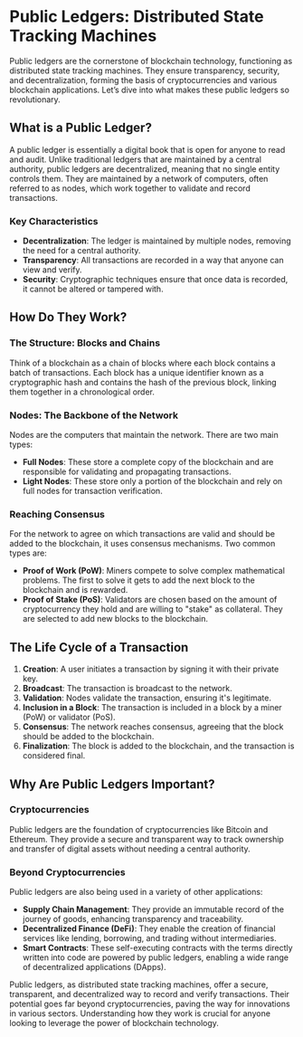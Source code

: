 # Public Ledgers: Distributed State Tracking Machines

Public ledgers are the cornerstone of blockchain technology, functioning as distributed state tracking machines. They ensure transparency, security, and decentralization, forming the basis of cryptocurrencies and various blockchain applications. Let’s dive into what makes these public ledgers so revolutionary.

## What is a Public Ledger?

A public ledger is essentially a digital book that is open for anyone to read and audit. Unlike traditional ledgers that are maintained by a central authority, public ledgers are decentralized, meaning that no single entity controls them. They are maintained by a network of computers, often referred to as nodes, which work together to validate and record transactions.

### Key Characteristics

- **Decentralization**: The ledger is maintained by multiple nodes, removing the need for a central authority.
- **Transparency**: All transactions are recorded in a way that anyone can view and verify.
- **Security**: Cryptographic techniques ensure that once data is recorded, it cannot be altered or tampered with.

## How Do They Work?

### The Structure: Blocks and Chains

Think of a blockchain as a chain of blocks where each block contains a batch of transactions. Each block has a unique identifier known as a cryptographic hash and contains the hash of the previous block, linking them together in a chronological order.

### Nodes: The Backbone of the Network

Nodes are the computers that maintain the network. There are two main types:
- **Full Nodes**: These store a complete copy of the blockchain and are responsible for validating and propagating transactions.
- **Light Nodes**: These store only a portion of the blockchain and rely on full nodes for transaction verification.

### Reaching Consensus

For the network to agree on which transactions are valid and should be added to the blockchain, it uses consensus mechanisms. Two common types are:
- **Proof of Work (PoW)**: Miners compete to solve complex mathematical problems. The first to solve it gets to add the next block to the blockchain and is rewarded.
- **Proof of Stake (PoS)**: Validators are chosen based on the amount of cryptocurrency they hold and are willing to "stake" as collateral. They are selected to add new blocks to the blockchain.

## The Life Cycle of a Transaction

1. **Creation**: A user initiates a transaction by signing it with their private key.
2. **Broadcast**: The transaction is broadcast to the network.
3. **Validation**: Nodes validate the transaction, ensuring it's legitimate.
4. **Inclusion in a Block**: The transaction is included in a block by a miner (PoW) or validator (PoS).
5. **Consensus**: The network reaches consensus, agreeing that the block should be added to the blockchain.
6. **Finalization**: The block is added to the blockchain, and the transaction is considered final.

## Why Are Public Ledgers Important?

### Cryptocurrencies

Public ledgers are the foundation of cryptocurrencies like Bitcoin and Ethereum. They provide a secure and transparent way to track ownership and transfer of digital assets without needing a central authority.

### Beyond Cryptocurrencies

Public ledgers are also being used in a variety of other applications:
- **Supply Chain Management**: They provide an immutable record of the journey of goods, enhancing transparency and traceability.
- **Decentralized Finance (DeFi)**: They enable the creation of financial services like lending, borrowing, and trading without intermediaries.
- **Smart Contracts**: These self-executing contracts with the terms directly written into code are powered by public ledgers, enabling a wide range of decentralized applications (DApps).

Public ledgers, as distributed state tracking machines, offer a secure, transparent, and decentralized way to record and verify transactions. Their potential goes far beyond cryptocurrencies, paving the way for innovations in various sectors. Understanding how they work is crucial for anyone looking to leverage the power of blockchain technology.
